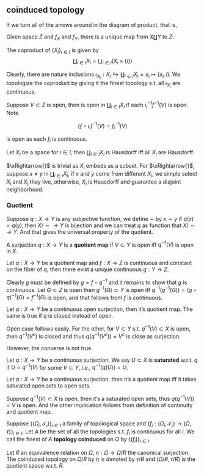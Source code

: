 ## coinduced topology

If we turn all of the arrows around in the diagram of product, that is, 


::: {.theorem  name=""}

Given space $Z$ and $f_X$ and $f_Y$, there is a unique map from $X \coprod Y$ to $Z$:

```{=latex}
\begin{center}
	\begin{codi}[tetragonal]
		\obj {|(pb)| X \coprod Y & Z\\ };
		\obj [above left=of pb] {X};
		\obj [below left=of pb] {Y};
		\mor[swap] X "\iota_X":-> pb;
		\mor[swap] Y "\iota_Y":-> pb;
		\mor [swap]:[dashed] pb "\exists ! f":-> Z;
		\mor :[bend left=15] X "f_X":-> *;
		\mor[swap]:[bend right=15] Y "f_Y":-> *;
	\end{codi}
\end{center}
```

The coproduct of $\{X_i\}_{i\in I}$ is given by
$$ 
\coprod_{i\in I}X_i =\bigcup_{i \in  I}\left( X_i\times \{i\} \right)
$$

Clearly, there are nature inclusions $\iota_{X_i}:X_i \hookrightarrow \coprod_{i\in I} X_i=x_i \mapsto (x_i,i)$. We topologize the coproduct by giving it the finest topology s.t. all $\iota_{X_i}$ are continuous. 

:::


::: {.proof}

Suppose $V\subset Z$ is open, then is open in $\coprod_{i\in I} X_i$ if each $\iota_{i}^{-1}f^{-1}(V)$ is open. Note

$$ 
\left( f\circ \iota_i \right)^{-1}(V)=f_i^{-1}(V)
$$

is open as each $f_i$ is continuous.

:::



::: {.lemma  name=""}

Let $X_i$ be a space for $i\in I$, then $\coprod_{i\in I} X_i$ is Hausdorff iff all $X_i$ are Hausdorff.

:::


::: {.proof}

$\xRightarrow{}$ is trivial as $X_i$ embeds as a subset. For $\xRightarrow{}$, suppose $x\neq y$ in $\coprod_{i\in I} X_i$, if $x$ and $y$ come from different $X_i$, we simple select $X_i$ and $X_j$ they live, otherwise, $X_i$ is Hausdorff and guarantee a disjoint neighborhood.

:::

### Quotient

Suppose $q:X\to Y$ is any subjective function, we define $\sim$ by $x\sim y$ if $q(x)=q(y)$, then $X/ \sim \to Y$ is bijection and we can treat $q$ as function that $X/\sim \to Y$. And that gives the universal property of the quotient.


::: {.definition  name=""}

A surjection $q:X\to Y$ is a **quotient map** if $V\subset Y$ is open iff $q^{-1}(V)$ is open in $X$.

:::


::: {.theorem  name="Universal property of quotient"}

Let $q:X\to Y$ be a quotient map and $f:X\to Z$ is continuous and constant on the fiber of $q$, then there exist a unique continuous $g:Y\to Z$.

```{=latex}
\begin{center}
	\begin{codi}[tetragonal]
		\obj {Y & Z\\};
		\obj [above left=of Y] {X};
		\mor[swap] X "q":-> Y;
		\mor[swap] * ["f",above]:-> Z;
		\mor [swap]:[dashed] Y ["\exists ! g"]:-> *;
	\end{codi}
\end{center}
```

:::


::: {.proof}

Clearly $g$ must be defined by $g=f\circ q^{-1}$ and it remains to show that $g$ is continuous. Let $G\subset Z$ is open then $g^{-1}(G)\subset Y$ is open iff $q^{-1}(g^{-1}(G))=(g\circ q)^{-1}(G)=f^{-1}(G)$ is open, and that follows from $f$ is continuous.

:::


::: {.lemma  name=""}

Let $q:X\to Y$ be a continuous open surjection, then it's quotient map. The same is true if $q$ is closed instead of open.

:::


::: {.proof}

Open case follows easily. For the other, for $V\subset Y$ s.t. $q^{-1}(V)\subset X$ is open, then $q^{-1}(V^c)$ is closed and thus $q(q^{-1}(V^c))=V^c$ is close as surjection.

:::


However, the converse is not true.


::: {.definition  name=""}

Let $q:X\to Y$ be a continuous surjection. We say $U\subset X$ is **saturated** w.r.t. $q$ if $U=q^{-1}(V)$ for some $V\subset Y$, i.e., $q^{-1}(q(U))=U$.

:::


::: {.lemma  name=""}

Let $q:X\to Y$ be a continuous surjection, then it's a quotient map iff it takes saturated open sets to open sets.

:::


::: {.proof}

Suppose $q^{-1}(V)\subset X$ is open, then it's a saturated open sets, thus $q(q^{-1}(V))=V$ is open. And the other implication follows from definition of continuity and quotient map.

:::




Suppose $\{(\Omega_i,\mathcal{T_i})\}_{i\in I}$ a family of topological space and $\{f_i:(\Omega_i,\mathcal{T_i})\to (\Omega,\tau)\}_{i\in I}$. Let $A$ be the set of all the topologies s.t. $f_i$ is continuous for all $i$. We call the finest of $A$ **topology coinduced** on $\Omega$ by $\{(f_i)\}_{i\in I}$.


Let $R$ an equivalence relation on $\Omega$, $\eta:\Omega\to \Omega/R$ the canonical surjection. The coinduced topology on $\Omega/R$ by $\eta$ is denoted by $\tau/R$ and $(\Omega/R,\tau/R)$ is the quotient space w.r.t. $R$.



